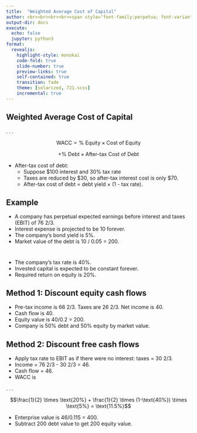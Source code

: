 ```yaml
---
title:  "Weighted Average Cost of Capital"
author: <br><br><br><br><span style="font-family:perpetua; font-variant:small-caps; color:#606060;">Kerry Back</span><br><br><img src="RiceBusiness-transparent-logo-sm.png"  height=80>
output-dir: docs
execute:
  echo: false
  jupyter: python3
format: 
  revealjs:
    highlight-style: monokai
    code-fold: true
    slide-number: true
    preview-links: true
    self-contained: true
    transition: fade
    theme: [solarized, 721.scss]
    incremental: true
---
```


## Weighted Average Cost of Capital

. . .

$$ \text{WACC} = \text{% Equity} \times \text{Cost of Equity} $$

$$+ \text{% Debt} \times \text{After-tax Cost of Debt}$$

- After-tax cost of debt:
  - Suppose $100 interest and 30% tax rate
  - Taxes are reduced by $30, so after-tax interest cost is only $70.
  - After-tax cost of debt = debt yield $\times$ (1 - tax rate).

## Example

- A company has perpetual expected earnings before interest and taxes (EBIT) of 76 2/3.
- Interest expense is projected to be 10 forever.
- The company's bond yield is 5%.  
- Market value of the debt is 10 / 0.05 = 200.

# 

- The company's tax rate is 40%.
- Invested capital is expected to be constant forever.
- Required return on equity is 20%.

## Method 1: Discount equity cash flows

- Pre-tax income is 66 2/3.  Taxes are 26 2/3.  Net income is 40.
- Cash flow is 40.
- Equity value is 40/0.2 = 200.
- Company is 50% debt and 50% equity by market value.

## Method 2: Discount free cash flows

- Apply tax rate to EBIT as if there were no interest: taxes = 30 2/3.
- Income = 76 2/3 - 30 2/3 = 46.
- Cash flow = 46.
- WACC is 

. . .

$$\frac{1}{2} \times \text{20%} + \frac{1}{2} \times (1-\text{40%}) \times \text{5%} = \text{11.5%}$$

- Enterprise value is 46/0.115 = 400.
- Subtract 200 debt value to get 200 equity value.
